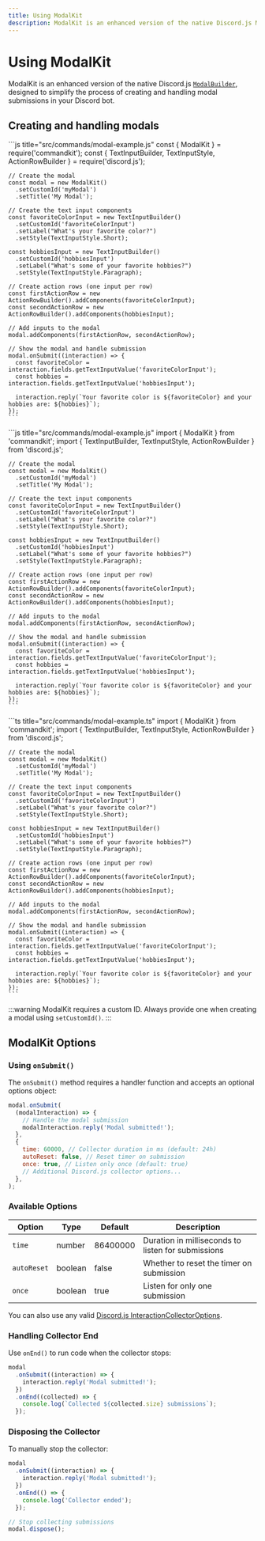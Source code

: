 ```yaml
---
title: Using ModalKit
description: ModalKit is an enhanced version of the native Discord.js ModalBuilder, designed to simplify the process of creating and handling modal submissions in your Discord bot.
---
```



# Using ModalKit

ModalKit is an enhanced version of the native Discord.js [`ModalBuilder`](https://discord.js.org/docs/packages/builders/1.9.0/ModalBuilder:Class), designed to simplify the process of creating and handling modal submissions in your Discord bot.

## Creating and handling modals

<Tabs>
  <TabItem value="cjs" label='CommonJS' default>
    ```js title="src/commands/modal-example.js"
    const { ModalKit } = require('commandkit');
    const { TextInputBuilder, TextInputStyle, ActionRowBuilder } = require('discord.js');

    // Create the modal
    const modal = new ModalKit()
      .setCustomId('myModal')
      .setTitle('My Modal');

    // Create the text input components
    const favoriteColorInput = new TextInputBuilder()
      .setCustomId('favoriteColorInput')
      .setLabel("What's your favorite color?")
      .setStyle(TextInputStyle.Short);

    const hobbiesInput = new TextInputBuilder()
      .setCustomId('hobbiesInput')
      .setLabel("What's some of your favorite hobbies?")
      .setStyle(TextInputStyle.Paragraph);

    // Create action rows (one input per row)
    const firstActionRow = new ActionRowBuilder().addComponents(favoriteColorInput);
    const secondActionRow = new ActionRowBuilder().addComponents(hobbiesInput);

    // Add inputs to the modal
    modal.addComponents(firstActionRow, secondActionRow);

    // Show the modal and handle submission
    modal.onSubmit((interaction) => {
      const favoriteColor = interaction.fields.getTextInputValue('favoriteColorInput');
      const hobbies = interaction.fields.getTextInputValue('hobbiesInput');

      interaction.reply(`Your favorite color is ${favoriteColor} and your hobbies are: ${hobbies}`);
    });
    ```

  </TabItem>
  <TabItem value='esm' label='ESM'>
    ```js title="src/commands/modal-example.js"
    import { ModalKit } from 'commandkit';
    import { TextInputBuilder, TextInputStyle, ActionRowBuilder } from 'discord.js';

    // Create the modal
    const modal = new ModalKit()
      .setCustomId('myModal')
      .setTitle('My Modal');

    // Create the text input components
    const favoriteColorInput = new TextInputBuilder()
      .setCustomId('favoriteColorInput')
      .setLabel("What's your favorite color?")
      .setStyle(TextInputStyle.Short);

    const hobbiesInput = new TextInputBuilder()
      .setCustomId('hobbiesInput')
      .setLabel("What's some of your favorite hobbies?")
      .setStyle(TextInputStyle.Paragraph);

    // Create action rows (one input per row)
    const firstActionRow = new ActionRowBuilder().addComponents(favoriteColorInput);
    const secondActionRow = new ActionRowBuilder().addComponents(hobbiesInput);

    // Add inputs to the modal
    modal.addComponents(firstActionRow, secondActionRow);

    // Show the modal and handle submission
    modal.onSubmit((interaction) => {
      const favoriteColor = interaction.fields.getTextInputValue('favoriteColorInput');
      const hobbies = interaction.fields.getTextInputValue('hobbiesInput');

      interaction.reply(`Your favorite color is ${favoriteColor} and your hobbies are: ${hobbies}`);
    });
    ```

  </TabItem>
  <TabItem value='ts' label='TypeScript'>
    ```ts title="src/commands/modal-example.ts"
    import { ModalKit } from 'commandkit';
    import { TextInputBuilder, TextInputStyle, ActionRowBuilder } from 'discord.js';

    // Create the modal
    const modal = new ModalKit()
      .setCustomId('myModal')
      .setTitle('My Modal');

    // Create the text input components
    const favoriteColorInput = new TextInputBuilder()
      .setCustomId('favoriteColorInput')
      .setLabel("What's your favorite color?")
      .setStyle(TextInputStyle.Short);

    const hobbiesInput = new TextInputBuilder()
      .setCustomId('hobbiesInput')
      .setLabel("What's some of your favorite hobbies?")
      .setStyle(TextInputStyle.Paragraph);

    // Create action rows (one input per row)
    const firstActionRow = new ActionRowBuilder().addComponents(favoriteColorInput);
    const secondActionRow = new ActionRowBuilder().addComponents(hobbiesInput);

    // Add inputs to the modal
    modal.addComponents(firstActionRow, secondActionRow);

    // Show the modal and handle submission
    modal.onSubmit((interaction) => {
      const favoriteColor = interaction.fields.getTextInputValue('favoriteColorInput');
      const hobbies = interaction.fields.getTextInputValue('hobbiesInput');

      interaction.reply(`Your favorite color is ${favoriteColor} and your hobbies are: ${hobbies}`);
    });
    ```

  </TabItem>

</Tabs>

:::warning
ModalKit requires a custom ID. Always provide one when creating a modal using `setCustomId()`.
:::

## ModalKit Options

### Using `onSubmit()`

The `onSubmit()` method requires a handler function and accepts an optional options object:

```js
modal.onSubmit(
  (modalInteraction) => {
    // Handle the modal submission
    modalInteraction.reply('Modal submitted!');
  },
  {
    time: 60000, // Collector duration in ms (default: 24h)
    autoReset: false, // Reset timer on submission
    once: true, // Listen only once (default: true)
    // Additional Discord.js collector options...
  },
);
```

### Available Options

| Option      | Type    | Default  | Description                                        |
| ----------- | ------- | -------- | -------------------------------------------------- |
| `time`      | number  | 86400000 | Duration in milliseconds to listen for submissions |
| `autoReset` | boolean | false    | Whether to reset the timer on submission           |
| `once`      | boolean | true     | Listen for only one submission                     |

You can also use any valid [Discord.js InteractionCollectorOptions](https://discord.js.org/docs/packages/discord.js/14.16.3/InteractionCollectorOptions:Interface).

### Handling Collector End

Use `onEnd()` to run code when the collector stops:

```js
modal
  .onSubmit((interaction) => {
    interaction.reply('Modal submitted!');
  })
  .onEnd((collected) => {
    console.log(`Collected ${collected.size} submissions`);
  });
```

### Disposing the Collector

To manually stop the collector:

```js
modal
  .onSubmit((interaction) => {
    interaction.reply('Modal submitted!');
  })
  .onEnd(() => {
    console.log('Collector ended');
  });

// Stop collecting submissions
modal.dispose();
```
